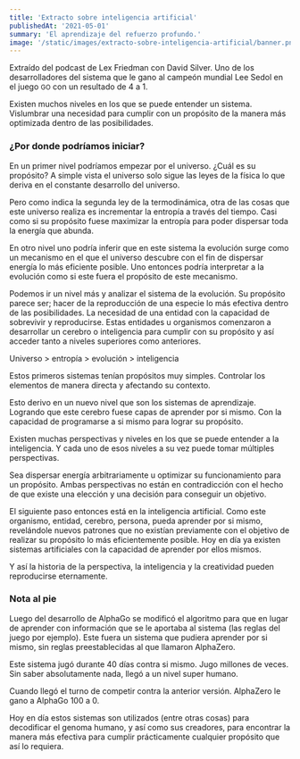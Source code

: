 ```yaml
---
title: 'Extracto sobre inteligencia artificial'
publishedAt: '2021-05-01'
summary: 'El aprendizaje del refuerzo profundo.'
image: '/static/images/extracto-sobre-inteligencia-artificial/banner.png'
---
```


Extraído del podcast de Lex Friedman con David Silver. Uno de los desarrolladores del sistema que le gano al campeón mundial Lee Sedol en el juego <small>GO</small> con un resultado de 4 a 1.

Existen muchos niveles en los que se puede entender un sistema. Vislumbrar una necesidad para cumplir con un propósito de la manera más optimizada dentro de las posibilidades.

### ¿Por donde podríamos iniciar?

En un primer nivel podríamos empezar por el universo. ¿Cuál es su propósito? A simple vista el universo solo sigue las leyes de la física lo que deriva en el constante desarrollo del universo.

Pero como indica la segunda ley de la termodinámica, otra de las cosas que este universo realiza es incrementar la entropía a través del tiempo. Casi como si su propósito fuese maximizar la entropía para poder dispersar toda la energía que abunda.

En otro nivel uno podría inferir que en este sistema la evolución surge como un mecanismo en el que el universo descubre con el fin de dispersar energía lo más eficiente posible. Uno entonces podría interpretar a la evolución como si este fuera el propósito de este mecanismo.

Podemos ir un nivel más y analizar el sistema de la evolución. Su propósito parece ser; hacer de la reproducción de una especie lo más efectiva dentro de las posibilidades. La necesidad de una entidad con la capacidad de sobrevivir y reproducirse. Estas entidades u organismos comenzaron a desarrollar un cerebro o inteligencia para cumplir con su propósito y así acceder tanto a niveles superiores como anteriores.

Universo > entropía > evolución > inteligencia

Estos primeros sistemas tenían propósitos muy simples. Controlar los elementos de manera directa y afectando su contexto.

Esto derivo en un nuevo nivel que son los sistemas de aprendizaje. Logrando que este cerebro fuese capas de aprender por si mismo. Con la capacidad de programarse a si mismo para lograr su propósito.

Existen muchas perspectivas y niveles en los que se puede entender a la inteligencia. Y cada uno de esos niveles a su vez puede tomar múltiples perspectivas.

Sea dispersar energía arbitrariamente u optimizar su funcionamiento para un propósito. Ambas perspectivas no están en contradicción con el hecho de que existe una elección y una decisión para conseguir un objetivo.

El siguiente paso entonces está en la inteligencia artificial. Como este organismo, entidad, cerebro, persona, pueda aprender por si mismo, revelándole nuevos patrones que no existían previamente con el objetivo de realizar su propósito lo más eficientemente posible. Hoy en día ya existen sistemas artificiales con la capacidad de aprender por ellos mismos.

Y así la historia de la perspectiva, la inteligencia y la creatividad pueden reproducirse eternamente.

### Nota al pie

Luego del desarrollo de AlphaGo se modificó el algoritmo para que en lugar de aprender con información que se le aportaba al sistema (las reglas del juego por ejemplo). Este fuera un sistema que pudiera aprender por si mismo, sin reglas preestablecidas al que llamaron AlphaZero.

Este sistema jugó durante 40 días contra si mismo. Jugo millones de veces. Sin saber absolutamente nada, llegó a un nivel super humano.

Cuando llegó el turno de competir contra la anterior versión. AlphaZero le gano a AlphaGo 100 a 0.

Hoy en día estos sistemas son utilizados (entre otras cosas) para decodificar el genoma humano, y así como sus creadores, para encontrar la manera más efectiva para cumplir prácticamente cualquier propósito que así lo requiera.
